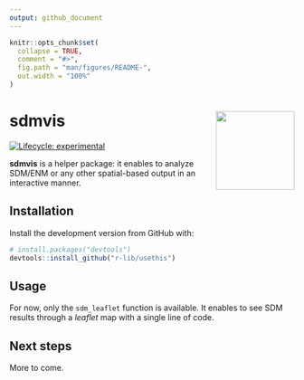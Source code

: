 ```yaml
---
output: github_document
---
```


<!-- README.md is generated from README.Rmd. Please edit that file -->

```r
knitr::opts_chunk$set(
  collapse = TRUE,
  comment = "#>",
  fig.path = "man/figures/README-",
  out.width = "100%"
)
```

# sdm**vis** <img src="man/figures/logo.png" align="right" height="139" />

<!-- badges: start -->
[![Lifecycle: experimental](https://img.shields.io/badge/lifecycle-experimental-orange.svg)](https://lifecycle.r-lib.org/articles/stages.html#experimental)
<!-- badges: end -->

**sdmvis** is a helper package: it enables to analyze SDM/ENM or any other spatial-based output in an interactive manner.

## Installation

Install the development version from GitHub with:

```r
# install.packages("devtools")
devtools::install_github("r-lib/usethis")
```

## Usage

For now, only the `sdm_leaflet` function is available. It enables to see SDM results through a _leaflet_ map with a single line of code.

## Next steps

More to come.
